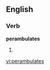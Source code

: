 ==English==

===Verb===
'''perambulates'''

# {{third-person singular of|[[perambulate]]}}

{{anagrams:en/aabeelmprstu}}
[[vi:perambulates]]